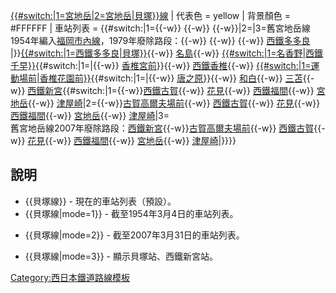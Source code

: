 {{鐵道路線|
| 模板名稱 =貝塚線
| 名稱 = {{#switch:{{lc:{{{mode}}}}}|1=[[西日本鐵道]]|[[File:Nishitetsu logo vector.svg|50px|西日本鐵道|link=西日本鐵道]] <small>[[西日本鐵道]]</small>}} [[貝塚線|{{#switch:{{lc:{{{mode}}}}}|1=宮地岳|2=宮地岳|貝塚}}線]]
| 代表色  = yellow
| 背景顏色 = #FFFFFF
| 車站列表 = {{#switch:{{lc:{{{mode}}}}}|1={{link-ja|西鐵博多站|西鉄博多駅|西鐵博多}}{{-w}} {{link-ja|箱崎宮前站 (西鐵)|箱崎宮前駅 (西鉄)|箱崎宮前}}{{-w}} {{link-ja|箱崎松原站|箱崎松原駅|箱崎松原}}{{-w}}|2=|3=舊宮地岳線1954年編入[[福岡市內線]]，1979年廢除路段：{{link-ja|西鐵博多站|西鉄博多駅|西鐵博多}}{{-w}} {{link-ja|箱崎宮前站 (西鐵)|箱崎宮前駅 (西鉄)|箱崎宮前}}{{-w}} {{link-ja|箱崎松原站|箱崎松原駅|箱崎松原}}{{-w}} [[貝塚站 (福岡縣)|西鐵多多良]]<br />|}}[[貝塚站 (福岡縣)|{{#switch:{{lc:{{{mode}}}}}|1=西鐵多多良|貝塚}}]]{{-w}} [[名島站|名島]]{{-w}} [[千早站|{{#switch:{{lc:{{{mode}}}}}|1=名香野|西鐵千早}}]]{{#switch:{{lc:{{{mode}}}}}|1=|{{-w}} [[香椎宮前站|香椎宮前]]}}{{-w}} [[西鐵香椎站|西鐵香椎]]{{-w}} [[香椎花園前站|{{#switch:{{lc:{{{mode}}}}}|1=運動場前|香椎花園前}}]]{{#switch:{{lc:{{{mode}}}}}|1=|{{-w}} [[唐之原站|唐之原]]}}{{-w}} [[和白站|和白]]{{-w}} [[三苫站|三苫]]{{-w}} [[西鐵新宮站|西鐵新宮]]{{#switch:{{lc:{{{mode}}}}}|1={{-w}}[[西鐵古賀站|西鐵古賀]]{{-w}} [[花見站|花見]]{{-w}} [[西鐵福間站|西鐵福間]]{{-w}} [[宮地岳站|宮地岳]]{{-w}} [[津屋崎站|津屋崎]]|2={{-w}}[[古賀高爾夫場前站|古賀高爾夫場前]]{{-w}} [[西鐵古賀站|西鐵古賀]]{{-w}} [[花見站|花見]]{{-w}} [[西鐵福間站|西鐵福間]]{{-w}} [[宮地岳站|宮地岳]]{{-w}} [[津屋崎站|津屋崎]]|3=<br />舊宮地岳線2007年廢除路段：[[西鐵新宮站|西鐵新宮]]{{-w}}[[古賀高爾夫場前站|古賀高爾夫場前]]{{-w}} [[西鐵古賀站|西鐵古賀]]{{-w}} [[花見站|花見]]{{-w}} [[西鐵福間站|西鐵福間]]{{-w}} [[宮地岳站|宮地岳]]{{-w}} [[津屋崎站|津屋崎]]|}}}}<noinclude>

== 說明 ==
* <nowiki>{{貝塚線}}</nowiki> - 現在的車站列表（預設）。
* <nowiki>{{貝塚線|mode=1}}</nowiki> - 截至1954年3月4日的車站列表。
{{貝塚線|mode=1}}
* <nowiki>{{貝塚線|mode=2}}</nowiki> - 截至2007年3月31日的車站列表。
{{貝塚線|mode=2}}
* <nowiki>{{貝塚線|mode=3}}</nowiki> - 顯示貝塚站、西鐵新宮站。
{{貝塚線|mode=3}}
[[Category:西日本鐵道路線模板]]
</noinclude>